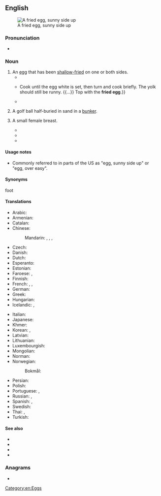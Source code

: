 {{also|fried-egg}}
==English==
[[Image:Fried egg, sunny side up.jpg|thumb|A fried egg, sunny side up]]

===Pronunciation===
* {{audio|en|En-au-fried egg.ogg|Audio (AU)}}

===Noun===
{{en-noun}}

# An [[egg]] that has been [[shallow-fry|shallow-fried]] on one or both sides.
#* {{quote-journal|en|date=1997-03-20|title=EGGS a dozen ways|author=Kristin Eddy|work=Atlanta Journal Constitution|rfc=true
|passage=It's difficult to have a perfectly cooked, cooked-through '''fried egg''' because, by the time the yolk has coagulated, or set, the white is overcooked. You'll usually have to settle for either a runny yolk or a tough white.}}
#* {{quote-journal|en|date=1997-04-16|title=FLEETING PLEASURES; The first blush of spring's harvest|author=JANET FLETCHER|work=San Francisco Chronicle|rfc=true
|passage=Carefully break the egg into a bowl, {{...}} Cook until the egg white is set, then turn and cook briefly. The yolk should still be runny. {{...}} Top with the '''fried egg'''.}}
#* {{quote-journal|en|year=2004|month=Autumn|volume=57, Iss. 3|page=440|title=Pneumonia|author=Julie Keith|journal=The Hudson Review
|passage="Your dad said you should have a '''fried egg'''. He's gone to work awhile back. You want one or two?" I hesitated, and she must have caught a look of distaste on my face, for she added amiably, "Or you like scrambled better?"}}
# {{lb|en|golf|slang}} A golf ball half-buried in sand in a [[bunker]].
# {{lb|en|slang|usually|in the plural}} A small female breast.
#* {{quote-newsgroup|en|date=1999-05-11
|passage=Not only is she keeping Moyles out of the Breakfast slot. We now have to look at her '''Fried eggs''' in the newspaper (well The Sun!!!!).|author=Sean Gallagher|newsgroup=uk.media.radio.bbc-r1|url=https://groups.google.com/forum/#!original/uk.media.radio.bbc-r1/8lL_M3y7fEk/cwuN8Wl0l4UJ|id=7ha8hh$5qo$1@news4.svr.pol.co.uk|title=Zoe Ball's page 3}}
#* {{quote-book|en|year=2006
|passage=Placing his hands on her '''fried eggs''' he asked, “Any chance of some action?”|page=18|title=The Right Fit|author=Sinead Moriarty|isbn=1416525025}}
#* {{quote-book|en|year=2009
|passage=She pats her breast, not so much to draw attention to her '''fried eggs''', but to force her breaths to become rhythmic.|title=South Carolin: Island in the Sea of States|volume=2|author=Fred Broussard|page=8|isbn=1618972928}}

====Usage notes====
* Commonly referred to in parts of the US as "egg, sunny side up" or "egg, over easy".

====Synonyms====
foot

====Translations====
{{trans-top|egg that has been shallow fried}}
* Arabic: {{t|ar|بَيْض مَقْلِيّ|m}}
* Armenian: {{t+|hy|ձվածեղ}}
* Catalan: {{t+|ca|ou ferrat|m}}
* Chinese:
*: Mandarin: {{qualifier|chicken egg}} {{t|cmn|煎雞蛋|sc=Hani}}, {{t|cmn|煎鸡蛋|tr=jiān jīdàn|sc=Hani}}, {{qualifier|any egg}} {{t+|cmn|煎蛋|tr=jiāndàn|sc=Hani}}, {{t+|cmn|荷包蛋|tr=hébāodàn|sc=Hans}}
* Czech: {{t+|cs|volské oko|n}}
* Danish: {{t+|da|spejlæg|n}}
* Dutch: {{t+|nl|spiegelei|n}}
* Esperanto: {{t|eo|fritita ovo}}
* Estonian: {{t-needed|et}}
* Faroese: {{t|fo|stokt egg|n}}, {{t|fo|steikt egg|n}}
* Finnish: {{t|fi|[[paistettu]] [[muna]]}}
* French: {{t+|fr|œuf au plat|m}}, {{t+|fr|œuf sur le plat|m}}, {{t+|fr|œuf miroir|m}}
* German: {{t+|de|Spiegelei|n}}
* Greek: {{t|el|τηγανητό αβγό|n}}
* Hungarian: {{t+|hu|tükörtojás}}
* Icelandic: {{t|is|spælegg|n}}, {{t|is|steikt egg|n}}
{{trans-mid}}
* Italian: {{t|it|uovo al tegamino|m}}
* Japanese: {{t|ja|目玉焼き|tr=めだまやき, medamayaki|sc=Jpan}}
* Khmer: {{t-needed|km}}
* Korean: {{t|ko|계란 후라이}}, {{t|ko|계란 프라이}}
* Latvian: {{t-needed|lv}}
* Lithuanian: {{t-needed|lt}}
* Luxembourgish: {{t|lb|Spigelee|n}}
* Mongolian: {{t|mn|шарсан өндөг|sc=Cyrl}}
* Norman: {{t|nrf|oeu fricachi|m}}
* Norwegian:
*: Bokmål: {{t|nb|speilegg|n}}
* Persian: {{t+|fa|نیمرو|tr=nimru}}
* Polish: {{t+|pl|jajko sadzone|n}}
* Portuguese: {{t|pt|ovo estrelado|m}} {{qualifier|Portugal}}, {{t|pt|[[ovo]] [[frito]]|m}}
* Russian: {{t+|ru|яи́чница-глазу́нья|f}} {{qualifier|sunny side up}}, {{t+|ru|яи́чница|f}}
* Spanish: {{t|es|huevo frito|m}}, {{t|es|huevo estrellado|m}}
* Swedish: {{t+|sv|stekt ägg|n}}
* Thai: {{t+|th|ไข่ดาว}}, {{t|th|ไข่ทอด}}
* Turkish: {{t|tr|sahanda yumurta}}
{{trans-bottom}}

====See also====
* {{l|en|over easy}}
* {{l|en|sunny side up}}
* {{pedialite}}
* {{comcatlite|Fried eggs}}

===Anagrams===
* {{anagrams|en|a=deefggir|figgered}}

[[Category:en:Eggs]]